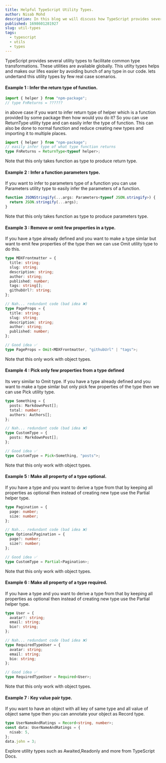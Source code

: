 ```yaml
---
title: Helpful TypeScript Utility Types.
author: Nisab Mohd
description: In this blog we will discuss how TypeScript provides several utility types to facilitate common type transformations. These utilities are available globally.
published: 1698601281927
slug: util-types
tags:
  - typescript
  - utils
  - types
---
```


TypeScript provides several utility types to facilitate common type transformations. These utilities are available globally. This utilty types helps and makes our lifes easier by avoiding bunch of <Highlight>any</Highlight> type in our code. lets undertand this utility types by few real case scenarios.

#### Example 1 : Infer the return type of function.

```typescript showLineNumbers
import { helper } from "npm-package";
// type FnReturns = ??????
```

in above case if you want to infer return type of helper which is a function provided by some package then how would you do it?
So you can use <Highlight>ReturnType</Highlight> utility type and can easily infer the type of function. This can also be done to normal function and reduce creating new types and importing it to multiple places.

```typescript showLineNumbers
import { helper } from "npm-package";
// easily infer type of what type function returns
type FnReturns = ReturnType<typeof helper>;
```

<Note>Note that this only takes function as type to produce return type.</Note>

#### Example 2 : Infer a function parameters type.

If you want to infer to parameters type of a function you can use <Highlight>Parameters</Highlight> utility type to easily infer the parameters of a function.

```typescript showLineNumbers
function JSONStringify(...args: Parameters<typeof JSON.stringify>) {
  return JSON.stringify(...args);
}
```

<Note>
  Note that this only takes function as type to produce parameters type.
</Note>

#### Example 3 : Remove or omit few properties in a type.

If you have a type already defined and you want to make a type simlar but want to emit few properties of the type then we can use <Highlight>Omit</Highlight> utility type to do this.

```typescript showLineNumbers
type MDXFrontmatter = {
  title: string;
  slug: string;
  description: string;
  author: string;
  published: number;
  tags: string[];
  githubUrl?: string;
};

// Nah... redundant code (bad idea ❌)
type PageProps = {
  title: string;
  slug: string;
  description: string;
  author: string;
  published: number;
};

// Good idea ✅
type PageProps = Omit<MDXFrontmatter, "githubUrl" | "tags">;
```

<Note>Note that this only work with object types.</Note>

#### Example 4 : Pick only few properties from a type defined

Its very similar to <Highlight>Omit</Highlight> type. If you have a type already defined and you want to make a type simlar but only pick few properties of the type then we can use <Highlight>Pick</Highlight> utility type.

```typescript showLineNumbers
type Something = {
  posts: MarkdownPost[];
  total: number;
  authors: Authors[];
};

// Nah... redundant code (bad idea ❌)
type CustomType = {
  posts: MarkdownPost[];
};

// Good idea ✅
type CustomType = Pick<Something, "posts">;
```

<Note>Note that this only work with object types.</Note>

#### Example 5 : Make all property of a type optional.

If you have a type and you want to derive a type from that by keeping all properties as optional then instead of creating new type use the <Highlight>Partial</Highlight> helper type.

```typescript showLineNumbers
type Pagination = {
  page: number;
  size: number;
};

// Nah... redundant code (bad idea ❌)
type OptionalPagination = {
  page?: number;
  size?: number;
};

// Good idea ✅
type CustomType = Partial<Pagination>;
```

<Note>Note that this only work with object types.</Note>

#### Example 6 : Make all property of a type required.

If you have a type and you want to derive a type from that by keeping all properties as optional then instead of creating new type use the <Highlight>Partial</Highlight> helper type.

```typescript showLineNumbers
type User = {
  avatar?: string;
  email: string;
  bio?: string;
};

// Nah... redundant code (bad idea ❌)
type RequiredTypeUser = {
  avatar: string;
  email: string;
  bio: string;
};

// Good idea ✅
type RequiredTypeUser = Required<User>;
```

<Note>Note that this only work with object types.</Note>

#### Example 7 : Key value pair type.

If you want to have an object with all key of same type and all value of object same type then you can annotate your object as <Highlight>Record</Highlight> type.

```typescript showLineNumbers
type UserNameAndRatings = Record<string, number>;
const data: UserNameAndRatings = {
  nisab: 5,
};
data.john = 3;
```

Explore utility types such as <Highlight>Awaited</Highlight>,<Highlight>Readonly</Highlight> and more from <NoWrap><Link href="https://www.typescriptlang.org/docs/handbook/utility-types.html">TypeScript Docs</Link></NoWrap>.
